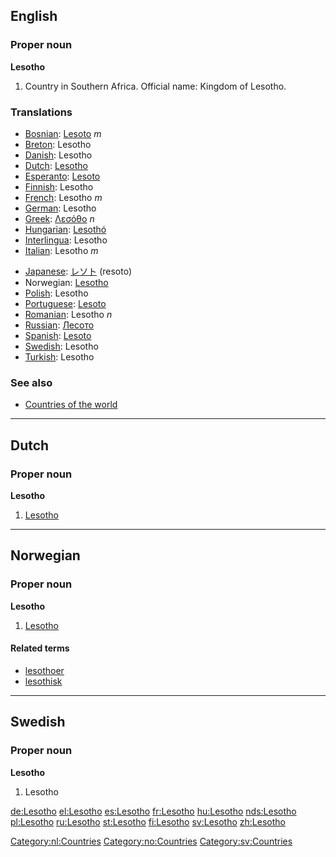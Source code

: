 ==English==

===Proper noun===
'''Lesotho'''
# Country in Southern Africa. Official name: Kingdom of Lesotho.

===Translations===
{{top}}
*[[Bosnian]]: [[Lesoto]] ''m''
*[[Breton]]: Lesotho
*[[Danish]]: Lesotho
*[[Dutch]]: [[#Dutch|Lesotho]]
*[[Esperanto]]: [[Lesoto]]
*[[Finnish]]: Lesotho
*[[French]]: Lesotho ''m''
*[[German]]: Lesotho
*[[Greek]]: [[Λεσόθο]] ''n''
*[[Hungarian]]: [[Lesothó]]
*[[Interlingua]]: Lesotho
*[[Italian]]: Lesotho ''m''
{{mid}}
*[[Japanese]]: [[レソト]] (resoto)
*Norwegian: [[#Norwegian|Lesotho]]
*[[Polish]]: Lesotho
*[[Portuguese]]: [[Lesoto]]
*[[Romanian]]: Lesotho ''n''
*[[Russian]]: [[Лесото]]
*[[Spanish]]: [[Lesoto]]
*[[Swedish]]: Lesotho
*[[Turkish]]: Lesotho
{{bottom}}

===See also===
* [[Countries of the world]]

----

==Dutch==
===Proper noun===
'''Lesotho''' {{n}}
#[[#English|Lesotho]]

[[Category:nl:Countries]]

----

==Norwegian==
===Proper noun===
[[Category:no:Countries]]
'''Lesotho'''
#[[#English|Lesotho]]
====Related terms====
*[[lesothoer]]
*[[lesothisk]]

----

==Swedish==
===Proper noun===
'''Lesotho'''
#Lesotho

[[Category:sv:Countries]]

[[de:Lesotho]]
[[el:Lesotho]]
[[es:Lesotho]]
[[fr:Lesotho]]
[[hu:Lesotho]]
[[nds:Lesotho]]
[[pl:Lesotho]]
[[ru:Lesotho]]
[[st:Lesotho]]
[[fi:Lesotho]]
[[sv:Lesotho]]
[[zh:Lesotho]]
